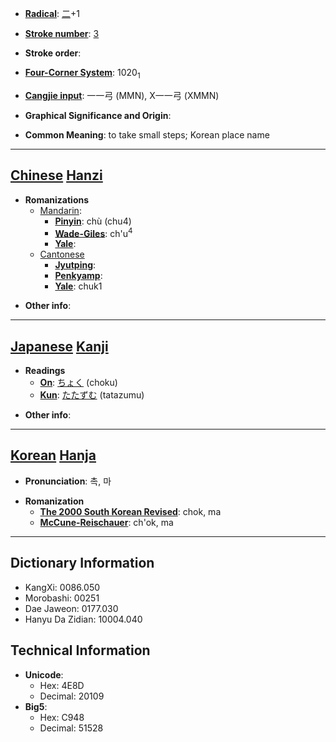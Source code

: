 * '''[[Wiktionary:Chinese radical index| Radical]]''': [[Wiktionary:Chinese radical index 二|二]]+1

* '''[[Wiktionary:Chinese total strokes index|Stroke number]]''': [[Wiktionary:Chinese total strokes index 3|3]]

* '''Stroke order''': 

* '''[[Wiktionary:Chinese four corner index|Four-Corner System]]''': 1020<sub>1</sub>

* '''[[Wiktionary:Chinese Cangjie index|Cangjie input]]''': 一一弓 (MMN), X一一弓 (XMMN)

* '''Graphical Significance and Origin''': 

* '''Common Meaning''': to take small steps; Korean place name

----

== [[Chinese]] [[Hanzi]] ==

* '''Romanizations'''
** [[Mandarin]]:
*** '''[[Pinyin]]''': chù (chu4)
*** '''[[Wade-Giles]]''': ch'u<sup>4</sup>
*** '''[[Yale]]''': 
**[[Cantonese]]
***'''[[Jyutping]]''':
***'''[[Penkyamp]]''': 
***'''[[Yale]]''': chuk1

* '''Other info''': 

----

== [[Japanese]] [[Kanji]] ==

* '''Readings'''
** '''[[On]]''': [[ちょく]] (choku)
** '''[[Kun]]''': [[たたずむ]] (tatazumu)

* '''Other info''':  

----

== [[Korean]] [[Hanja]] ==

* '''Pronunciation''': 촉, 마

* '''Romanization'''
** '''[[The 2000 South Korean Revised Romanization|The 2000 South Korean Revised]]''': chok, ma
** '''[[McCune-Reischauer]]''': ch'ok, ma

----

== Dictionary Information ==

* KangXi: 0086.050
* Morobashi: 00251
* Dae Jaweon: 0177.030
* Hanyu Da Zidian: 10004.040

== Technical Information ==

* '''Unicode''':
** Hex: 4E8D
** Decimal: 20109
* '''Big5''':
** Hex: C948
** Decimal: 51528